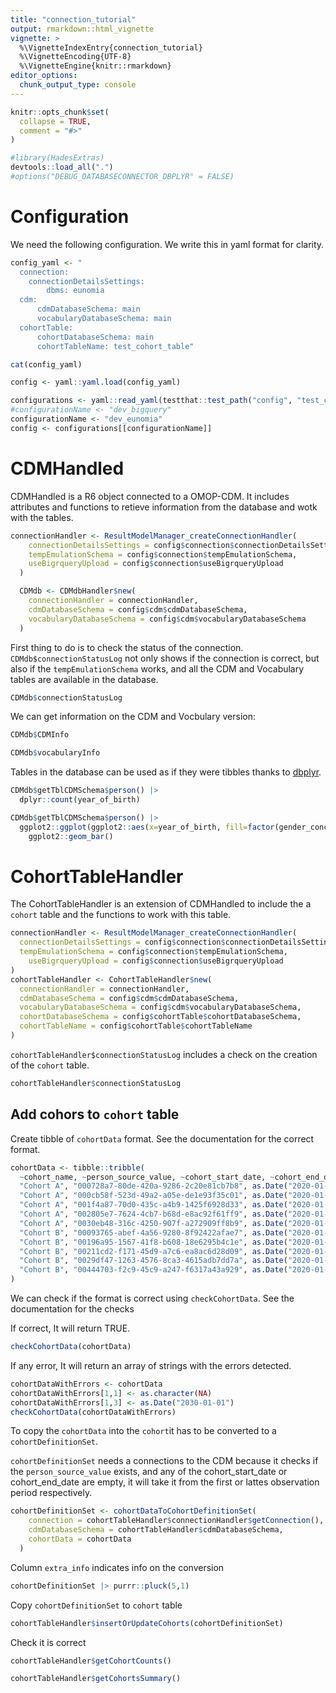 ```yaml
---
title: "connection_tutorial"
output: rmarkdown::html_vignette
vignette: >
  %\VignetteIndexEntry{connection_tutorial}
  %\VignetteEncoding{UTF-8}
  %\VignetteEngine{knitr::rmarkdown}
editor_options: 
  chunk_output_type: console
---
```


```r
knitr::opts_chunk$set(
  collapse = TRUE,
  comment = "#>"
)
```

```r
#library(HadesExtras)
devtools::load_all(".")
#options("DEBUG_DATABASECONNECTOR_DBPLYR" = FALSE)
```

# Configuration 

We need the following configuration. We write this in yaml format for clarity. 

```r
config_yaml <- "
  connection:
    connectionDetailsSettings:
        dbms: eunomia
  cdm:
      cdmDatabaseSchema: main
      vocabularyDatabaseSchema: main
  cohortTable:
      cohortDatabaseSchema: main
      cohortTableName: test_cohort_table"

cat(config_yaml)
```

```r
config <- yaml::yaml.load(config_yaml)
```

```r
configurations <- yaml::read_yaml(testthat::test_path("config", "test_config.yml"))
#configurationName <- "dev_bigquery"
configurationName <- "dev_eunomia"
config <- configurations[[configurationName]]
```

# CDMHandled

CDMHandled is a R6 object connected to a OMOP-CDM. 
It includes attributes and functions to retieve information from the database and wotk with the tables.

```r
connectionHandler <- ResultModelManager_createConnectionHandler(
    connectionDetailsSettings = config$connection$connectionDetailsSettings,
    tempEmulationSchema = config$connection$tempEmulationSchema, 
    useBigrqueryUpload = config$connection$useBigrqueryUpload
  )

  CDMdb <- CDMdbHandler$new(
    connectionHandler = connectionHandler,
    cdmDatabaseSchema = config$cdm$cdmDatabaseSchema,
    vocabularyDatabaseSchema = config$cdm$vocabularyDatabaseSchema
  )
```

First thing to do is to check the status of the connection. 
`CDMdb$connectionStatusLog` not only shows if the connection is correct, but also if the `tempEmulationSchema` works, and all the CDM and Vocabulary tables are available in the database.  
```r
CDMdb$connectionStatusLog
```

We can get information on the CDM and Vocbulary version: 
```r
CDMdb$CDMInfo
```

```r
CDMdb$vocabularyInfo
```

Tables in the database can be used as if they were tibbles thanks to  [dbplyr](https://dbplyr.tidyverse.org/). 
```r
CDMdb$getTblCDMSchema$person() |> 
  dplyr::count(year_of_birth) 
```

```r
CDMdb$getTblCDMSchema$person() |>
  ggplot2::ggplot(ggplot2::aes(x=year_of_birth, fill=factor(gender_concept_id))) + 
    ggplot2::geom_bar()
```


# CohortTableHandler

The CohortTableHandler is an extension of CDMHandled to include the a `cohort` table and the functions to work with this table. 

```r
connectionHandler <- ResultModelManager_createConnectionHandler(
  connectionDetailsSettings = config$connection$connectionDetailsSettings,
  tempEmulationSchema = config$connection$tempEmulationSchema, 
    useBigrqueryUpload = config$connection$useBigrqueryUpload
)
cohortTableHandler <- CohortTableHandler$new(
  connectionHandler = connectionHandler,
  cdmDatabaseSchema = config$cdm$cdmDatabaseSchema,
  vocabularyDatabaseSchema = config$cdm$vocabularyDatabaseSchema,
  cohortDatabaseSchema = config$cohortTable$cohortDatabaseSchema,
  cohortTableName = config$cohortTable$cohortTableName
)
```

`cohortTableHandler$connectionStatusLog` includes a check on the creation of the `cohort` table. 

```r
cohortTableHandler$connectionStatusLog
```


## Add cohors to `cohort` table 

Create tibble of `cohortData` format. See the documentation for the correct format. 

```r
cohortData <- tibble::tribble(
  ~cohort_name, ~person_source_value, ~cohort_start_date, ~cohort_end_date,
  "Cohort A", "000728a7-80de-420a-9286-2c20e81cb7b8", as.Date("2020-01-01"), as.Date("2020-01-03"),
  "Cohort A", "000cb58f-523d-49a2-a05e-de1e93f35c01", as.Date("2020-01-01"), as.Date("2020-01-03"),
  "Cohort A", "001f4a87-70d0-435c-a4b9-1425f6928d33", as.Date("2020-01-01"), as.Date("2020-01-03"),
  "Cohort A", "002805e7-7624-4cb7-b68d-e8ac92f61ff9", as.Date("2020-01-01"), as.Date("2020-01-03"),
  "Cohort A", "0030eb48-316c-4250-907f-a272909ff8b9", as.Date("2020-01-01"), as.Date("2020-01-03"),
  "Cohort B", "00093765-abef-4a56-9280-8f92422afae7", as.Date("2020-01-01"), as.Date("2020-01-04"),
  "Cohort B", "00196a95-1567-41f8-b608-18e6295b4c1e", as.Date("2020-01-01"), as.Date("2020-01-04"),
  "Cohort B", "00211cd2-f171-45d9-a7c6-ea8ac6d28d09", as.Date("2020-01-01"), as.Date("2020-01-04"),
  "Cohort B", "0029df47-1263-4576-8ca3-4615adb7dd7a", as.Date("2020-01-01"), as.Date("2020-01-04"),
  "Cohort B", "00444703-f2c9-45c9-a247-f6317a43a929", as.Date("2020-01-01"), as.Date("2020-01-04")
)
```

We can check if the format is correct using `checkCohortData`. See the documentation for the checks

If correct, It will return TRUE. 
```r
checkCohortData(cohortData)
```

If any error, It will return an array of strings with the errors detected.  
```r
cohortDataWithErrors <- cohortData
cohortDataWithErrors[1,1] <- as.character(NA)
cohortDataWithErrors[1,3] <- as.Date("2030-01-01")
checkCohortData(cohortDataWithErrors)
```


To copy the `cohortData` into the `cohort`it has to be converted to a `cohortDefinitionSet`.  

`cohortDefinitionSet` needs a connections to the CDM because it checks if the `person_source_value` exists, and any of the cohort_start_date or cohort_end_date are empty, it will take it from the first or lattes observation period respectively.  

```r
cohortDefinitionSet <- cohortDataToCohortDefinitionSet(
    connection = cohortTableHandler$connectionHandler$getConnection(),
    cdmDatabaseSchema = cohortTableHandler$cdmDatabaseSchema,
    cohortData = cohortData
  )
```

Column `extra_info` indicates info on the conversion
```r
cohortDefinitionSet |> purrr::pluck(5,1)
```

Copy `cohortDefinitionSet` to `cohort` table 

```r
cohortTableHandler$insertOrUpdateCohorts(cohortDefinitionSet)
```

Check it is correct
```r
cohortTableHandler$getCohortCounts()
```


```r
cohortTableHandler$getCohortsSummary()
```






